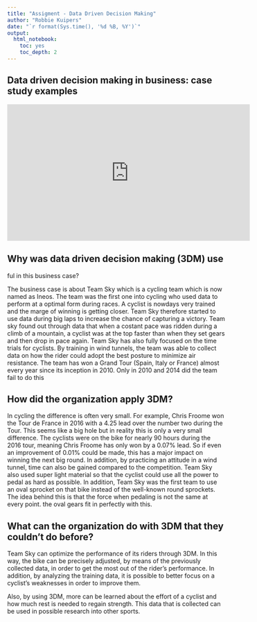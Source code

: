 ```yaml
---
title: "Assigment - Data Driven Decision Making"
author: "Robbie Kuipers"
date: "`r format(Sys.time(), '%d %B, %Y')`"
output:
  html_notebook:
    toc: yes
    toc_depth: 2
---
```


## Data driven decision making in business: case study examples


<iframe width="560" height="315" src="https://youtu.be/PUpdEbD2BwE" title="YouTube video player" frameborder="0" allow="accelerometer; autoplay; clipboard-write; encrypted-media; gyroscope; picture-in-picture" allowfullscreen></iframe>


## Why was data driven decision making (3DM) use
ful in this business case?

The business case is about Team Sky which is a cycling team which is now named as Ineos. The team was the first one into cycling who used data to perform at a optimal form during races. A cyclist is nowdays very trained and the marge of winning is getting closer. Team Sky therefore started to use data during big laps to increase the chance of capturing a victory. Team sky found out through data that when a costant pace was ridden during a climb of a mountain, a cyclist was at the top faster than when they set gears and then drop in pace again. Team Sky has also fully focused on the time trials for cyclists. By training in wind tunnels, the team was able to collect data on how the rider could adopt the best posture to minimize air resistance. The team has won a Grand Tour (Spain, Italy or France) almost every year since its inception in 2010. Only in 2010 and 2014 did the team fail to do this

## How did the organization apply 3DM?

In cycling the difference is often very small. For example, Chris Froome won the Tour de France in 2016 with a 4.25 lead over the number two during the Tour. This seems like a big hole but in reality this is only a very small difference. The cyclists were on the bike for nearly 90 hours during the 2016 tour, meaning Chris Froome has only won by a 0.07% lead. So if even an improvement of 0.01% could be made, this has a major impact on winning the next big round. In addition, by practicing an attitude in a wind tunnel, time can also be gained compared to the competition. Team Sky also used super light material so that the cyclist could use all the power to pedal as hard as possible. In addition, Team Sky was the first team to use an oval sprocket on that bike instead of the well-known round sprockets. The idea behind this is that the force when pedaling is not the same at every point. the oval gears fit in perfectly with this. 

## What can the organization do with 3DM that they couldn’t do before?

Team Sky can optimize the performance of its riders through 3DM. In this way, the bike can be precisely adjusted, by means of the previously collected data, in order to get the most out of the rider's performance. In addition, by analyzing the training data, it is possible to better focus on a cyclist's weaknesses in order to improve them.

Also, by using 3DM, more can be learned about the effort of a cyclist and how much rest is needed to regain strength. This data that is collected can be used in possible research into other sports.
